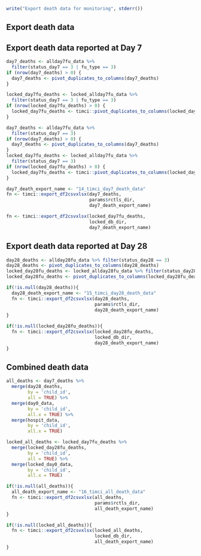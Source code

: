 ```r
write("Export death data for monitoring", stderr())
```

\newpage

## Export death data

## Export death data reported at Day 7

```r
day7_deaths <- allday7fu_data %>%
  filter(status_day7 == 3 | fu_type == 3)
if (nrow(day7_deaths) > 0) {
  day7_deaths <- pivot_duplicates_to_columns(day7_deaths)
}

locked_day7fu_deaths <- locked_allday7fu_data %>%
  filter(status_day7 == 3 | fu_type == 3)
if (nrow(locked_day7fu_deaths) > 0) {
  locked_day7fu_deaths <- timci::pivot_duplicates_to_columns(locked_day7fu_deaths)
}
```

```r
day7_deaths <- allday7fu_data %>%
  filter(status_day7 == 3)
if (nrow(day7_deaths) > 0) {
  day7_deaths <- pivot_duplicates_to_columns(day7_deaths)
}
locked_day7fu_deaths <- locked_allday7fu_data %>%
  filter(status_day7 == 3)
if (nrow(locked_day7fu_deaths) > 0) {
  locked_day7fu_deaths <- timci::pivot_duplicates_to_columns(locked_day7fu_deaths)
}
```

```r
day7_death_export_name <- "14_timci_day7_death_data"
fn <- timci::export_df2csvxlsx(day7_deaths,
                               params$rctls_dir,
                               day7_death_export_name)
```

```r
fn <- timci::export_df2csvxlsx(locked_day7fu_deaths,
                               locked_db_dir,
                               day7_death_export_name)
```

## Export death data reported at Day 28

```r
day28_deaths <- allday28fu_data %>% filter(status_day28 == 3)
day28_deaths <- pivot_duplicates_to_columns(day28_deaths)
locked_day28fu_deaths <- locked_allday28fu_data %>% filter(status_day28 == 3)
locked_day28fu_deaths <- pivot_duplicates_to_columns(locked_day28fu_deaths)
```

```r
if(!is.null(day28_deaths)){
  day28_death_export_name <- "15_timci_day28_death_data"
  fn <- timci::export_df2csvxlsx(day28_deaths,
                                 params$rctls_dir,
                                 day28_death_export_name)
}

```

```r
if(!is.null(locked_day28fu_deaths)){
  fn <- timci::export_df2csvxlsx(locked_day28fu_deaths,
                                 locked_db_dir,
                                 day28_death_export_name)
}
```

## Combined death data

```r
all_deaths <- day7_deaths %>%
  merge(day28_deaths,
        by = 'child_id',
        all = TRUE) %>%
  merge(day0_data,
        by = 'child_id',
        all.x = TRUE) %>%
  merge(hospit_data,
        by = 'child_id',
        all.x = TRUE)
```

```r
locked_all_deaths <- locked_day7fu_deaths %>%
  merge(locked_day28fu_deaths,
        by = 'child_id',
        all = TRUE) %>%
  merge(locked_day0_data,
        by = 'child_id',
        all.x = TRUE)
```

```r
if(!is.null(all_deaths)){
  all_death_export_name <- "16_timci_all_death_data"
  fn <- timci::export_df2csvxlsx(all_deaths,
                                 params$rctls_dir,
                                 all_death_export_name)
}

```

```r
if(!is.null(locked_all_deaths)){
  fn <- timci::export_df2csvxlsx(locked_all_deaths,
                                 locked_db_dir,
                                 all_death_export_name)
}
```

